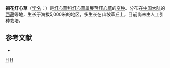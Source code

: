 {{Infraspeciesbox
| image = 
| image_caption = 
| status = 
| status_system = 
| genus = Juncus 
| species = thomsonii
| varietas = fulvus
| authority = [[吴国芳|K. F. Wu]]
}}

'''褐花灯心草'''（[[学名|学名]]：{{lang|la|''Juncus thomsonii'' var. ''fulvus''}}）是[[灯心草科|灯心草科]][[灯心草属|灯心草属]][[展苞灯心草|展苞灯心草]]的[[变种|变种]]。分布在[[中国大陆|中国大陆]]的[[西藏|西藏]]等地，生长于海拔5,000米的地区，多生长在山坡草丘上，目前尚未由人工引种栽培。

== 参考文献 ==
<div class="references-small">
* {{cite web| url =http://www.bioinfo.cn/db05/KmzwSpecies.php?action=view&id=25197| title =褐花灯心草（变种）| work =《中国高等植物数据库全库》| publisher =中国科学院微生物研究所| author =昆明植物研究所| accessdate =2009-02-25| deadurl =yes| archiveurl =https://web.archive.org/web/20160305100251/http://www.bioinfo.cn/db05/KmzwSpecies.php?action=view&id=25197| archivedate =2016-03-05| df =}}
</div>
{{Taxonbar|from=Q18232677}}

[[Category:西藏植物|H]]
[[Category:灯心草属|H]]